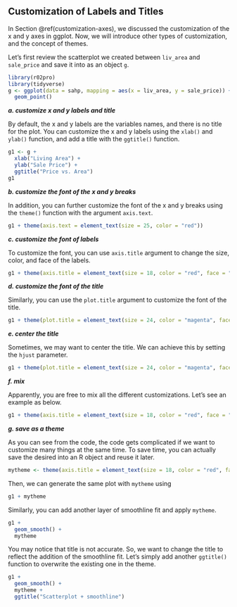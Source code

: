 ## Customization of Labels and Titles {#customization}

In Section \@ref(customization-axes), we discussed the customization of the x and y axes in ggplot. Now, we will introduce other types of customization, and the concept of themes.

Let's first review the scatterplot we created between `liv_area` and `sale_price` and save it into as an object `g`.

```r
library(r02pro)
library(tidyverse)
g <- ggplot(data = sahp, mapping = aes(x = liv_area, y = sale_price)) + 
  geom_point()
```

***a. customize x and y labels and title***

By default, the x and y labels are the variables names, and there is no title for the plot. You can customize the x and y labels using the `xlab()` and `ylab()` function, and add a title with the `ggtitle()` function. 
```r
g1 <- g + 
  xlab("Living Area") + 
  ylab("Sale Price") + 
  ggtitle("Price vs. Area")
g1 
```

***b. customize the font of the x and y breaks***

In addition, you can further customize the font of the x and y breaks using the `theme()` function with the argument `axis.text`.  

```r
g1 + theme(axis.text = element_text(size = 25, color = "red"))
```


***c. customize the font of labels***

To customize the font, you can use `axis.title` argument to change the size, color, and face of the labels. 
```r
g1 + theme(axis.title = element_text(size = 18, color = "red", face = "italic"))
```



***d. customize the font of the title***

Similarly, you can use the `plot.title` argument to customize the font of the title. 

```r
g1 + theme(plot.title = element_text(size = 24, color = "magenta", face = "bold"))
```


***e. center the title***

Sometimes, we may want to center the title. We can achieve this by setting the `hjust` parameter. 

```r
g1 + theme(plot.title = element_text(size = 24, color = "magenta", face = "bold",hjust = 0.5)) 
```


***f. mix***

Apparently, you are free to mix all the different customizations. Let's see an example as below.
```r
g1 + theme(axis.title = element_text(size = 18, color = "red", face = "italic"), axis.text = element_text(size = 12, color = "blue"), plot.title = element_text(size = 24, color = "magenta", face = "bold", hjust = 0.5))
```

***g. save as a theme***

As you can see from the code, the code gets complicated if we want to customize many things at the same time. To save time, you can actually save the desired into an R object and reuse it later. 
```r
mytheme <- theme(axis.title = element_text(size = 18, color = "red", face = "italic"), axis.text = element_text(size = 12, color = "blue"), plot.title = element_text(size = 24, color = "magenta", face = "bold", hjust = 0.5))
```
Then, we can generate the same plot with `mytheme` using

```r
g1 + mytheme
```

Similarly, you can add another layer of smoothline fit and apply `mytheme`.

```r
g1 + 
  geom_smooth() + 
  mytheme
```

You may notice that title is not accurate. So, we want to change the title to reflect the addition of the smoothline fit. Let's simply add another `ggtitle()` function to overwrite the existing one in the theme.
```r
g1 + 
  geom_smooth() + 
  mytheme + 
  ggtitle("Scatterplot + smoothline") 
```



